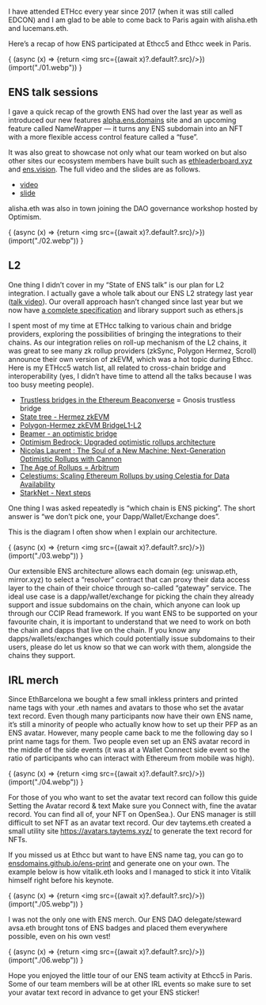 I have attended ETHcc every year since 2017 (when it was still called EDCON) and I am glad to be able to come back to Paris again with alisha.eth and lucemans.eth.

Here’s a recap of how ENS participated at Ethcc5 and Ethcc week in Paris.

{ (async (x) => {return <img src={(await x)?.default?.src}/>})(import("./01.webp")) }

## ENS talk sessions

I gave a quick recap of the growth ENS had over the last year as well as introduced our new features [alpha.ens.domains](https://alpha.ens.domains) site and an upcoming feature called NameWrapper — it turns any ENS subdomain into an NFT with a more flexible access control feature called a “fuse”.

It was also great to showcase not only what our team worked on but also other sites our ecosystem members have built such as [ethleaderboard.xyz](https://ethleaderboard.xyz) and [ens.vision](https://ens.vision). The full video and the slides are as follows.

- [video](https://www.youtube.com/watch?v=UPWYoJnmCUo)
- [slide](https://speakerdeck.com/makoto_inoue/ethcc-the-state-of-ens-2022)

alisha.eth was also in town joining the DAO governance workshop hosted by Optimism.

{ (async (x) => {return <img src={(await x)?.default?.src}/>})(import("./02.webp")) }

## L2

One thing I didn’t cover in my “State of ENS talk” is our plan for L2 integration. I actually gave a whole talk about our ENS L2 strategy last year ([talk video](https://www.youtube.com/watch?v=fTgNVu1Y720&t=1s)). Our overall approach hasn’t changed since last year but we now have [a complete specification](https://docs.ens.domains/dapp-developer-guide/ens-l2-offchain) and library support such as ethers.js  

I spent most of my time at ETHcc talking to various chain and bridge providers, exploring the possibilities of bringing the integrations to their chains. As our integration relies on roll-up mechanism of the L2 chains, it was great to see many zk rollup providers (zkSync, Polygon Hermez, Scroll) announce their own version of zkEVM, which was a hot topic during Ethcc. Here is my ETHcc5 watch list, all related to cross-chain bridge and interoperability (yes, I didn’t have time to attend all the talks because I was too busy meeting people). 

- [Trustless bridges in the Ethereum Beaconverse](https://www.youtube.com/watch?v=Vyd1Wcqrs54) = Gnosis trustless bridge
- [State tree - Hermez zkEVM ](https://www.youtube.com/watch?v=FJWCJ5s_PiY)
- [Polygon-Hermez zkEVM BridgeL1-L2](https://www.youtube.com/watch?v=z44yN5ApOE8)
- [Beamer - an optimistic bridge ](https://www.youtube.com/watch?v=zXhuFsUOYQM)
- [Optimism Bedrock: Upgraded optimistic rollups architecture](https://www.youtube.com/watch?v=vXuRJgyISI0)
- [Nicolas Laurent : The Soul of a New Machine: Next-Generation Optimistic Rollups with Cannon](https://www.youtube.com/watch?v=2RjkkoGUTx0)
- [The Age of Rollups = Arbitrum](https://www.youtube.com/watch?v=L4DJ28I5EnI)
- [Celestiums: Scaling Ethereum Rollups by using Celestia for Data Availability](https://www.youtube.com/watch?v=6uLlTLE7qrQ)
- [StarkNet - Next steps](https://www.youtube.com/watch?v=4asIQyWwGko)

One thing I was asked repeatedly is “which chain is ENS picking”. The short answer is “we don’t pick one, your Dapp/Wallet/Exchange does”.

This is the diagram I often show when I explain our architecture.

{ (async (x) => {return <img src={(await x)?.default?.src}/>})(import("./03.webp")) }

Our extensible ENS architecture allows each domain (eg: uniswap.eth, mirror.xyz) to select a “resolver” contract that can proxy their data access layer to the chain of their choice through so-called “gateway” service.  The ideal use case is a dapp/wallet/exchange for picking the chain they already support and issue subdomains on the chain, which anyone can look up through our CCIP Read framework. If you want ENS to be supported on your favourite chain, it is important to understand that we need to work on both the chain and dapps that live on the chain. If you know any dapps/wallets/exchanges which could potentially issue subdomains to their users, please do let us know so that we can work with them, alongside the chains they support.

## IRL merch

Since EthBarcelona we bought a few small inkless printers and printed name tags with your .eth names and avatars to those who set the avatar text record. Even though many participants now have their own ENS name, it’s still a minority of people who actually know how to set up their PFP as an ENS avatar. However, many people came back to me the following day so I print name tags for them. Two people even set up an ENS avatar record in the middle of the side events (it was at a Wallet Connect side event so the ratio of participants who can interact with Ethereum from mobile was high).

{ (async (x) => {return <img src={(await x)?.default?.src}/>})(import("./04.webp")) }

For those of you who want to set the avatar text record can follow this guide Setting the Avatar record & text Make sure you Connect with, fine the avatar record. You can find all of, your NFT on OpenSea.). Our ENS manager is still difficult to set NFT as an avatar text record. Our dev taytems.eth created a small utility site https://avatars.taytems.xyz/ to generate the text record for NFTs. 

If you missed us at Ethcc but want to have ENS name tag, you can go to [ensdomains.github.io/ens-print](https://ensdomains.github.io/ens-print) and generate one on your own. The example below is how vitalik.eth looks and I managed to stick it into Vitalik himself right before his keynote.

{ (async (x) => {return <img src={(await x)?.default?.src}/>})(import("./05.webp")) }

I was not the only one with ENS merch. Our ENS DAO delegate/steward avsa.eth brought tons of ENS badges and placed them everywhere possible, even on his own vest!

{ (async (x) => {return <img src={(await x)?.default?.src}/>})(import("./06.webp")) }

Hope you enjoyed the little tour of our ENS team activity at Ethcc5 in Paris. Some of our team members will be at other IRL events so make sure to set your avatar text record in advance to get your ENS sticker!
